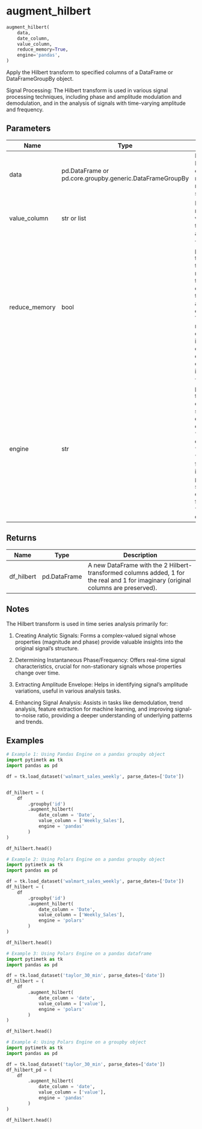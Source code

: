 # augment_hilbert { #pytimetk.augment_hilbert }

```python
augment_hilbert(
    data,
    date_column,
    value_column,
    reduce_memory=True,
    engine='pandas',
)
```

Apply the Hilbert transform to specified columns of a DataFrame or
DataFrameGroupBy object.

Signal Processing: The Hilbert transform is used in various signal processing techniques, including phase and amplitude modulation and demodulation, and in the analysis of signals with time-varying amplitude and frequency.

## Parameters {.doc-section .doc-section-parameters}

| Name          | Type                                                     | Description                                                                                                                                                                                                                                                                                                                 | Default    |
|---------------|----------------------------------------------------------|-----------------------------------------------------------------------------------------------------------------------------------------------------------------------------------------------------------------------------------------------------------------------------------------------------------------------------|------------|
| data          | pd.DataFrame or pd.core.groupby.generic.DataFrameGroupBy | Input DataFrame or DataFrameGroupBy object with one or more columns of real-valued signals.                                                                                                                                                                                                                                 | _required_ |
| value_column  | str or list                                              | List of column names in 'data' to which the Hilbert transform will be applied.                                                                                                                                                                                                                                              | _required_ |
| reduce_memory | bool                                                     | The `reduce_memory` parameter is used to specify whether to reduce the memory usage of the DataFrame by converting int, float to smaller bytes and str to categorical data. This reduces memory for large data but may impact resolution of float and will change str to categorical. Default is True.                      | `True`     |
| engine        | str                                                      | The `engine` parameter is used to specify the engine to use for summarizing the data. It can be either "pandas" or "polars".  - The default value is "pandas".  - When "polars", the function will internally use the `polars` library for summarizing the data. This can be faster than using "pandas" for large datasets. | `'pandas'` |

## Returns {.doc-section .doc-section-returns}

| Name       | Type         | Description                                                                                                                        |
|------------|--------------|------------------------------------------------------------------------------------------------------------------------------------|
| df_hilbert | pd.DataFrame | A new DataFrame with the 2 Hilbert-transformed columns added, 1 for the real and 1 for imaginary (original columns are preserved). |

## Notes {.doc-section .doc-section-notes}

The Hilbert transform is used in time series analysis primarily for:

1. Creating Analytic Signals: Forms a complex-valued signal whose
properties (magnitude and phase) provide valuable insights into the
original signal's structure.

2. Determining Instantaneous Phase/Frequency: Offers real-time signal
characteristics, crucial for non-stationary signals whose properties
change over time.

3. Extracting Amplitude Envelope: Helps in identifying signal's
amplitude variations, useful in various analysis tasks.

4. Enhancing Signal Analysis: Assists in tasks like demodulation, trend
analysis, feature extraction for machine learning, and improving
signal-to-noise ratio, providing a deeper understanding of underlying
patterns and trends.

## Examples {.doc-section .doc-section-examples}

```python
# Example 1: Using Pandas Engine on a pandas groupby object
import pytimetk as tk
import pandas as pd

df = tk.load_dataset('walmart_sales_weekly', parse_dates=['Date'])


df_hilbert = (
    df
        .groupby('id')
        .augment_hilbert(
            date_column = 'Date',
            value_column = ['Weekly_Sales'],
            engine = 'pandas'
        )
)

df_hilbert.head()
```

```python
# Example 2: Using Polars Engine on a pandas groupby object
import pytimetk as tk
import pandas as pd

df = tk.load_dataset('walmart_sales_weekly', parse_dates=['Date'])
df_hilbert = (
    df
        .groupby('id')
        .augment_hilbert(
            date_column = 'Date',
            value_column = ['Weekly_Sales'],
            engine = 'polars'
        )
)

df_hilbert.head()
```

```python
# Example 3: Using Polars Engine on a pandas dataframe
import pytimetk as tk
import pandas as pd

df = tk.load_dataset('taylor_30_min', parse_dates=['date'])
df_hilbert = (
    df
        .augment_hilbert(
            date_column = 'date',
            value_column = ['value'],
            engine = 'polars'
        )
)

df_hilbert.head()
```

```python
# Example 4: Using Polars Engine on a groupby object
import pytimetk as tk
import pandas as pd

df = tk.load_dataset('taylor_30_min', parse_dates=['date'])
df_hilbert_pd = (
    df
        .augment_hilbert(
            date_column = 'date',
            value_column = ['value'],
            engine = 'pandas'
        )
)

df_hilbert.head()
```